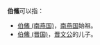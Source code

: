 '''伯鯈'''可以指：
*  [[伯鯈_(南燕国)|伯鯈 (南燕国)]]，[[南燕国|南燕国]]始祖。 
* [[伯鯈_(晋国)|伯鯈 (晋国)]]，[[晋文公|晋文公]]的儿子。 



{{disambig|Cat=二字人名消歧义}}